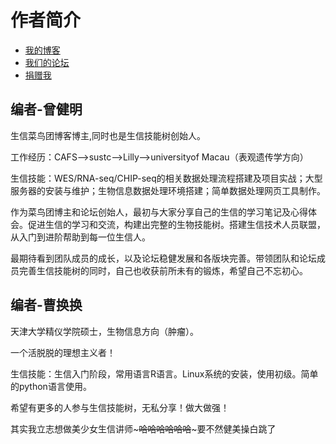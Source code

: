 # 作者简介 {#author .unnumbered}

* [我的博客](http://www.bio-info-trainee.com/)
* [我们的论坛](http://www.biotrainee.com/forum.php)
* [捐赠我](http://www.bio-info-trainee.com/donate)

## 编者-曾健明

生信菜鸟团博客博主,同时也是生信技能树创始人。

工作经历：CAFS-->sustc-->Lilly-->universityof Macau（表观遗传学方向）

生信技能：WES/RNA-seq/CHIP-seq的相关数据处理流程搭建及项目实战；大型服务器的安装与维护；生物信息数据处理环境搭建；简单数据处理网页工具制作。

作为菜鸟团博主和论坛创始人，最初与大家分享自己的生信的学习笔记及心得体会。促进生信的学习和交流，构建出完整的生物技能树。搭建生信技术人员联盟，从入门到进阶帮助到每一位生信人。

最期待看到团队成员的成长，以及论坛稳健发展和各版块完善。带领团队和论坛成员完善生信技能树的同时，自己也收获前所未有的锻炼，希望自己不忘初心。

## 编者-曹换换

天津大学精仪学院硕士，生物信息方向（肿瘤）。

一个活脱脱的理想主义者！

生信技能：生信入门阶段，常用语言R语言。Linux系统的安装，使用初级。简单的python语言使用。

希望有更多的人参与生信技能树，无私分享！做大做强！

其实我立志想做美少女生信讲师~~~哈哈哈哈哈哈~~~要不然健美操白跳了


